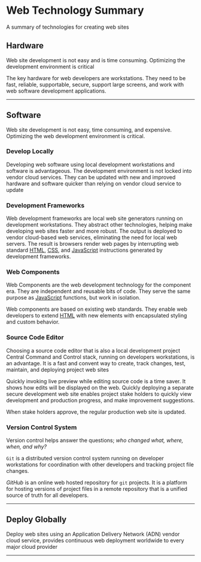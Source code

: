 # Web Technology Summary

A summary of technologies for creating web sites

## Hardware

Web site development is not easy and is time consuming. Optimizing the development environment is critical

The key hardware for web developers are workstations. They need to be fast, reliable, supportable, secure, support large screens, and work with web software development applications.

***

## Software

Web site development is not easy, time consuming, and expensive. Optimizing the web development environment is critical. 

### Develop Locally

Developing web software using local development workstations and software is advantageous. The development environment is not locked into   vendor cloud services.  They can be updated with new and improved hardware and software quicker than relying on vendor cloud service to update


### Development Frameworks

Web development frameworks are local web site generators running on development workstations. They abstract other technologies, helping make developing web sites faster and more robust. The output is deployed to vendor cloud-based web services, eliminating the need for local web servers. The result is browsers render web pages by interrupting web standard [HTML](https://developer.mozilla.org/en-US/docs/Web/HTML), [CSS](https://developer.mozilla.org/en-US/docs/Web/HTML), and [JavaScript](https://developer.mozilla.org/en-US/docs/Web/JavaScript) instructions generated by development frameworks.

### Web Components

Web Components are the web development technology for the component era. They are independent and reusable bits of code. They serve the same purpose as [JavaScript](https://developer.mozilla.org/en-US/docs/Web/JavaScript) functions, but work in isolation.

Web components are based on existing web standards. They enable web developers to extend [HTML](https://developer.mozilla.org/en-US/docs/Web/HTML) with new elements with encapsulated styling and custom behavior.

### Source Code Editor

Choosing a source code editor that is also a local development project Central Command and Control stack, running on developers workstations, is an advantage. It is a fast and convent way to create, track changes, test, maintain, and deploying project web sites 
 
Quickly invoking live preview while editing source code is a time saver. It shows how edits will be displayed on the web. Quickly deploying a separate secure development web site enables project stake holders to quickly view development  and production progress, and make improvement suggestions.

When stake holders approve, the regular production  web site is updated.

### Version Control System

Version control helps answer the questions; *who changed what, where, when, and why?*

``Git`` is a  distributed version control system running on developer workstations for coordination with other developers and tracking  project file changes.

*GitHub* is an online web hosted repository for ``git`` projects. It is a platform for hosting versions of project files in a remote repository that is a unified source of truth for all developers.

***

## Deploy Globally

Deploy web sites using an Application Delivery Network (ADN) vendor cloud service, provides continuous web deployment  worldwide to every major cloud provider

***



